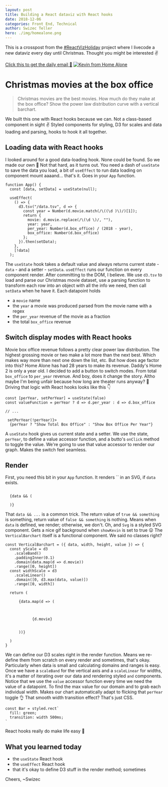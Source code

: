 ```yaml
---
layout: post
title: Building a React dataviz with React hooks
date: 2018-12-06
categories: Front End, Technical
author: Swizec Teller
hero: ./img/homealone.png
---
```


This is a crosspost from the [#ReactVizHoliday](https://reactviz.holiday) project where I livecode a new dataviz every day until Christmas. Thought you might be interested ✌️



[Click this to get the daily email 💌](https://reactviz.holiday) [![Kevin from Home Alone](./img/homealone.png)](https://reactviz.holiday/christmas-movies/)

# Christmas movies at the box office

> Christmas movies are the best movies. How much do they make at the box office? Show the power law distribution curve with a vertical barchart.

We built this one with React hooks because we can. Not a class-based component in sight ✌️ Styled components for styling, D3 for scales and data loading and parsing, hooks to hook it all together.

## Loading data with React hooks

I looked around for a good data-loading hook. None could be found. So we made our own 💪 Not that hard, as it turns out. You need a dash of `useState` to save the data you load, a bit of `useEffect` to run data loading on component mount aaaand… that's it. Goes in your `App` function.

    function App() {
      const [data, setData] = useState(null);

      useEffect(
        () => {
          d3.tsv("/data.tsv", d => {
            const year = Number(d.movie.match(/\((\d )\)/)[1]);
            return {
              movie: d.movie.replace(/\(\d \)/, ""),
              year: year,
              per_year: Number(d.box_office) / (2018 - year),
              box_office: Number(d.box_office)
            };
          }).then(setData);
        },
        [!data]
      );

The `useState` hook takes a default value and always returns current state - `data` - and a setter - `setData`. `useEffect` runs our function on every component render. After committing to the DOM, I believe. We use `d3.tsv` to load and parse our Christmas movie dataset, use a parsing function to transform each row into an object with all the info we need, then call `setData` when he have it. Each datapoint holds

-   a `movie` name
-   the `year` a movie was produced parsed from the movie name with a regex
-   the `per_year` revenue of the movie as a fraction
-   the total `box_office` revenue

## Switch display modes with React hooks

Movie box office revenue follows a pretty clear power law distribution. The highest grossing movie or two make a lot more than the next best. Which makes way more than next one down the list, etc. But how does age factor into this? Home Alone has had 28 years to make its revenue. Daddy's Home 2 is only a year old. I decided to add a button to switch modes. From total `box_office` to `per_year` revenue. And boy, does it change the story. Altho maybe I'm being unfair because how long are theater runs anyway? 🤔 Driving that logic with React hooks looks like this 👇

    const [perYear, setPerYear] = useState(false)
    const valueFunction = perYear ? d => d.per_year : d => d.box_office

    // ...

     setPerYear(!perYear)}>
      {perYear ? "Show Total Box Office" : "Show Box Office Per Year"}

A `useState` hook gives us current state and a setter. We use the state, `perYear`, to define a value accessor function, and a butto's `onClick` method to toggle the value. We're going to use that value accessor to render our graph. Makes the switch feel seamless.

## Render

First, you need this bit in your `App` function. It renders `` in an SVG, if `data` exists.

```

  {data && (
    
  )}
```

That `data && ...` is a common trick. The return value of `true && something` is something, return value of `false && something` is nothing. Means when `data` is defined, we render; otherwise, we don't. Oh, and `Svg` is a styled SVG component. Gets a nice gif background when `showKevin` is set to true 😛 The `VerticalBarchart` itself is a functional component. We said no classes right?

    const VerticalBarchart = ({ data, width, height, value }) => {
      const yScale = d3
        .scaleBand()
        .paddingInner(0.1)
        .domain(data.map(d => d.movie))
        .range([0, height])
      const widthScale = d3
        .scaleLinear()
        .domain([0, d3.max(data, value)])
        .range([0, width])

      return (
        
          {data.map(d => (
            
              
              
                {d.movie}
              
            
          ))}
        
      )
    }

We can define our D3 scales right in the render function. Means we re-define them from scratch on every render and sometimes, that's okay. Particularly when data is small and calculating domains and ranges is easy. Once we have a `scaleBand` for the vertical axis and a `scaleLinear` for widths, it's a matter of iterating over our data and rendering styled `` and `` components. Notice that we use the `value` accessor function every time we need the value of a datapoint. To find the max value for our domain and to grab each individual width. Makes our chart automatically adapt to flicking that `perYear` toggle 👌 That smooth width transition effect? That's just CSS.

    const Bar = styled.rect`
      fill: green;
      transition: width 500ms;
    `

React hooks really do make life easy 🎣

## What you learned today

-   the `useState` React hook
-   the `useEffect` React hook
-   that it's okay to define D3 stuff in the render method; sometimes

Cheers, ~Swizec
